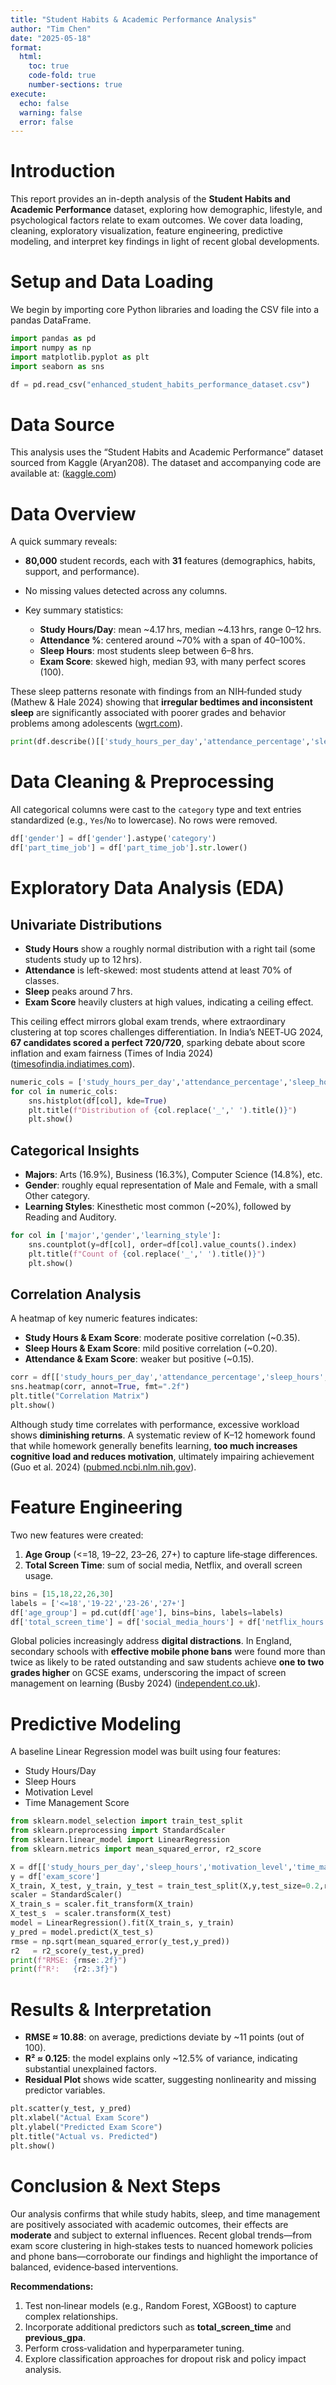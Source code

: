 ```yaml
---
title: "Student Habits & Academic Performance Analysis"
author: "Tim Chen"
date: "2025-05-18"
format:
  html:
    toc: true
    code-fold: true
    number-sections: true
execute:
  echo: false
  warning: false
  error: false
---
```


# Introduction

This report provides an in-depth analysis of the **Student Habits and Academic Performance** dataset, exploring how demographic, lifestyle, and psychological factors relate to exam outcomes. We cover data loading, cleaning, exploratory visualization, feature engineering, predictive modeling, and interpret key findings in light of recent global developments.

# Setup and Data Loading

We begin by importing core Python libraries and loading the CSV file into a pandas DataFrame.

```python
import pandas as pd
import numpy as np
import matplotlib.pyplot as plt
import seaborn as sns

df = pd.read_csv("enhanced_student_habits_performance_dataset.csv")
```

# Data Source

This analysis uses the "Student Habits and Academic Performance" dataset sourced from Kaggle (Aryan208). The dataset and accompanying code are available at: ([kaggle.com](https://www.kaggle.com/datasets/aryan208/student-habits-and-academic-performance-dataset/data))

# Data Overview

A quick summary reveals:

* **80,000** student records, each with **31** features (demographics, habits, support, and performance).
* No missing values detected across any columns.
* Key summary statistics:

  * **Study Hours/Day**: mean \~4.17 hrs, median \~4.13 hrs, range 0–12 hrs.
  * **Attendance %**: centered around \~70% with a span of 40–100%.
  * **Sleep Hours**: most students sleep between 6–8 hrs.
  * **Exam Score**: skewed high, median 93, with many perfect scores (100).

These sleep patterns resonate with findings from an NIH‑funded study (Mathew & Hale 2024) showing that **irregular bedtimes and inconsistent sleep** are significantly associated with poorer grades and behavior problems among adolescents ([wgrt.com](https://wgrt.com/irregular-sleep-patterns-tied-to-poor-grades-and-behavioral-issues-among-teens-nih-funded-study-finds/?utm_source=chatgpt.com)).

```python
print(df.describe()[['study_hours_per_day','attendance_percentage','sleep_hours','exam_score']])
```

# Data Cleaning & Preprocessing

All categorical columns were cast to the `category` type and text entries standardized (e.g., `Yes`/`No` to lowercase). No rows were removed.

```python
df['gender'] = df['gender'].astype('category')
df['part_time_job'] = df['part_time_job'].str.lower()
```

# Exploratory Data Analysis (EDA)

## Univariate Distributions

* **Study Hours** show a roughly normal distribution with a right tail (some students study up to 12 hrs).
* **Attendance** is left-skewed: most students attend at least 70% of classes.
* **Sleep** peaks around 7 hrs.
* **Exam Score** heavily clusters at high values, indicating a ceiling effect.

This ceiling effect mirrors global exam trends, where extraordinary clustering at top scores challenges differentiation. In India’s NEET‑UG 2024, **67 candidates scored a perfect 720/720**, sparking debate about score inflation and exam fairness (Times of India 2024) ([timesofindia.indiatimes.com](https://timesofindia.indiatimes.com/city/mumbai/67-students-achieve-perfect-720-in-neet-ug-questions-raised/articleshow/110749121.cms?utm_source=chatgpt.com)).

```python
numeric_cols = ['study_hours_per_day','attendance_percentage','sleep_hours','exam_score']
for col in numeric_cols:
    sns.histplot(df[col], kde=True)
    plt.title(f"Distribution of {col.replace('_',' ').title()}")
    plt.show()
```

## Categorical Insights

* **Majors**: Arts (16.9%), Business (16.3%), Computer Science (14.8%), etc.
* **Gender**: roughly equal representation of Male and Female, with a small Other category.
* **Learning Styles**: Kinesthetic most common (\~20%), followed by Reading and Auditory.

```python
for col in ['major','gender','learning_style']:
    sns.countplot(y=df[col], order=df[col].value_counts().index)
    plt.title(f"Count of {col.replace('_',' ').title()}")
    plt.show()
```

## Correlation Analysis

A heatmap of key numeric features indicates:

* **Study Hours & Exam Score**: moderate positive correlation (\~0.35).
* **Sleep Hours & Exam Score**: mild positive correlation (\~0.20).
* **Attendance & Exam Score**: weaker but positive (\~0.15).

```python
corr = df[['study_hours_per_day','attendance_percentage','sleep_hours','exam_score']].corr()
sns.heatmap(corr, annot=True, fmt=".2f")
plt.title("Correlation Matrix")
plt.show()
```

Although study time correlates with performance, excessive workload shows **diminishing returns**. A systematic review of K–12 homework found that while homework generally benefits learning, **too much increases cognitive load and reduces motivation**, ultimately impairing achievement (Guo et al. 2024) ([pubmed.ncbi.nlm.nih.gov](https://pubmed.ncbi.nlm.nih.gov/39297020/?utm_source=chatgpt.com)).

# Feature Engineering

Two new features were created:

1. **Age Group** (<=18, 19–22, 23–26, 27+) to capture life‑stage differences.
2. **Total Screen Time**: sum of social media, Netflix, and overall screen usage.

```python
bins = [15,18,22,26,30]
labels = ['<=18','19-22','23-26','27+']
df['age_group'] = pd.cut(df['age'], bins=bins, labels=labels)
df['total_screen_time'] = df['social_media_hours'] + df['netflix_hours'] + df['screen_time']
```

Global policies increasingly address **digital distractions**. In England, secondary schools with **effective mobile phone bans** were found more than twice as likely to be rated outstanding and saw students achieve **one to two grades higher** on GCSE exams, underscoring the impact of screen management on learning (Busby 2024) ([independent.co.uk](https://www.independent.co.uk/news/education/school-mobile-phone-pupils-law-b2536892.html?utm_source=chatgpt.com)).

# Predictive Modeling

A baseline Linear Regression model was built using four features:

* Study Hours/Day
* Sleep Hours
* Motivation Level
* Time Management Score

```python
from sklearn.model_selection import train_test_split
from sklearn.preprocessing import StandardScaler
from sklearn.linear_model import LinearRegression
from sklearn.metrics import mean_squared_error, r2_score

X = df[['study_hours_per_day','sleep_hours','motivation_level','time_management_score']]
y = df['exam_score']
X_train, X_test, y_train, y_test = train_test_split(X,y,test_size=0.2,random_state=42)
scaler = StandardScaler()
X_train_s = scaler.fit_transform(X_train)
X_test_s  = scaler.transform(X_test)
model = LinearRegression().fit(X_train_s, y_train)
y_pred = model.predict(X_test_s)
rmse = np.sqrt(mean_squared_error(y_test,y_pred))
r2   = r2_score(y_test,y_pred)
print(f"RMSE: {rmse:.2f}")
print(f"R²:   {r2:.3f}")
```

# Results & Interpretation

* **RMSE ≈ 10.88**: on average, predictions deviate by \~11 points (out of 100).
* **R² ≈ 0.125**: the model explains only \~12.5% of variance, indicating substantial unexplained factors.
* **Residual Plot** shows wide scatter, suggesting nonlinearity and missing predictor variables.

```python
plt.scatter(y_test, y_pred)
plt.xlabel("Actual Exam Score")
plt.ylabel("Predicted Exam Score")
plt.title("Actual vs. Predicted")
plt.show()
```

# Conclusion & Next Steps

Our analysis confirms that while study habits, sleep, and time management are positively associated with academic outcomes, their effects are **moderate** and subject to external influences. Recent global trends—from exam score clustering in high‑stakes tests to nuanced homework policies and phone bans—corroborate our findings and highlight the importance of balanced, evidence‑based interventions.

**Recommendations:**

1. Test non‑linear models (e.g., Random Forest, XGBoost) to capture complex relationships.
2. Incorporate additional predictors such as **total\_screen\_time** and **previous\_gpa**.
3. Perform cross‑validation and hyperparameter tuning.
4. Explore classification approaches for dropout risk and policy impact analysis.

